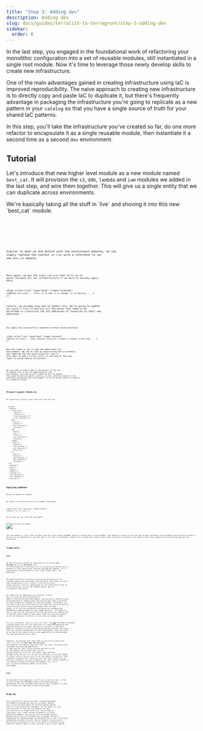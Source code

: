 ```yaml
---
title: "Step 3: Adding dev"
description: Adding dev
slug: docs/guides/terralith-to-terragrunt/step-3-adding-dev
sidebar:
  order: 6
---
```



In the last step, you engaged in the foundational work of refactoring your monolithic configuration into a set of reusable modules, still instantiated in a single root module. Now it's time to leverage those newly develop skills to create new infrastructure.

One of the main advantages gained in creating infrastructure using IaC is improved reproducibility. The naive approach to creating new infrastructure is to directly copy and paste IaC to duplicate it, but there's frequently advantage in packaging the infrastructure you're going to replicate as a new pattern in your `catalog` so that you have a single source of truth for your shared IaC patterns.

In this step, you'll take the infrastructure you've created so far, do one more refactor to encapsulate it as a single reusable module, then instantiate it a second time as a second `dev` environment.

## Tutorial

Let's introduce that new higher level module as a new module named `best_cat`. It will provision the `s3`, `ddb`, `lambda` and `iam` modules we added in the last step, and wire them together. This will give us a single entity that we can duplicate across environments.

<Aside type="note">
We're basically taking all the stuff in `live` and shoving it into this new `best_cat` module.
</Aside>


<Code title="catalog/modules/best_cat/main.tf" lang="hcl" code={bestCatMainTf} />


<Code title="catalog/modules/best_cat/outputs.tf" lang="hcl" code={bestCatOutputsTf} />


<Code title="catalog/modules/best_cat/vars-optional.tf" lang="hcl" code={bestCatVarsOptionalTf} />


<Code title="catalog/modules/best_cat/vars-required.tf" lang="hcl" code={bestCatVarsRequiredTf} />

Similar to what we did before with the constituent modules, we can simply replace the content in `live` with a reference to our new `best_cat` module.


<Code title="live/main.tf" lang="hcl" code={prodMainTf} />

Once again, we get the scary `tofu plan` that tells us we would recreate all our infrastructure if we were to naively apply here:

<Code title="live" lang="bash" frame="terminal" code={`$ tofu plan
...
Plan: 11 to add, 0 to change, 11 to destroy.
...
`} />


Luckily, we already know how to handle this. We're going to update our `moved.tf` file to declare all the moves that need to be performed to transition the old addresses of resources to their new addresses.


<Code title="live/moved.tf" lang="hcl" code={movedTf} />

Our apply now successfully completes without doing anything!

<Code title="live" lang="bash" frame="terminal" code={`$ tofu apply
...
Apply complete! Resources: 0 added, 0 changed, 0 destroyed.
...
`} />

Now the stage is set to add the additional `dev` environment. We can do that by duplicating the `prod` module, and labeling the new `module` block `dev` (you'll also want to add a little suffix to the end of the `name` input to avoid naming collisions).


<Code title="live/main.tf" lang="hcl" code={mainTf} />

We also need to expose some of the outputs of the new `dev` module, but if we just duplicated all the `prod` outputs, we'd end up with a massive wall of outputs that would be hard to parse. Luckily, we only need two outputs to be externally accessible per environment, so we can drop a bunch of outputs to streamline things.


<Code title="live/outputs.tf" lang="hcl" code={outputsTf} />

## Project Layout Check-in

We should have a project layout that looks like this now:

<FileTree>
- catalog
  - modules
    - **best_cat**
      - **main.tf**
      - **outputs.tf**
      - **vars-optional.tf**
      - **vars-required.tf**
    - ddb
      - main.tf
      - outputs.tf
      - vars-required.tf
      - versions.tf
    - iam
      - data.tf
      - main.tf
      - outputs.tf
      - vars-required.tf
      - versions.tf
    - lambda
      - main.tf
      - outputs.tf
      - vars-optional.tf
      - vars-required.tf
      - versions.tf
    - s3
      - main.tf
      - outputs.tf
      - vars-optional.tf
      - vars-required.tf
      - versions.tf
- live
  - backend.tf
  - main.tf
  - moved.tf
  - outputs.tf
  - providers.tf
  - vars-optional.tf
  - vars-required.tf
  - versions.tf
</FileTree>


## Applying Updates

Now we can deploy our changes.

<Aside type="note">
We need to re-initialize here as we've added a new module.
</Aside>

<Code title="live" lang="bash" frame="terminal" code={`tofu init
tofu apply
`} />

We now have our new, fresh dev environment!

![fresh-dev-environment](../../../../assets/img/guides/terralith-to-terragrunt/app-without-images.png)

<Aside type="note">
This environment is *very* fresh. We don't have the static assets uploaded, and we're working with a fresh database. This guide isn't going to into the ways in which Terragrunt could integrate into your build system to do this for you automatically, but know that it *is* part of Terragrunt's feature set to handle this kind of thing. There are hints at the end of this guide to point those capabilities out and encourage your own exploration.
</Aside>

## Trade-offs

### Pros

We have officially reached the stage where we're hitting **risk increase** due to our ***Terralith***! This is the configuration of IaC that a lot of infrastructure estates grow to naturally as they tack on more resources and add environments. It's a tipping point in maintainability that is best caught early, and addressed.

We gained the ability to easily provision new infrastructure via reusable modules and could simply copy and paste (then season to taste) some configuration in our `live/main.tf` file. We also had a single source of truth for representing all the infrastructure that we were provisioning, in both the reusable module, and our `live` OpenTofu root module.

We traded that for additional risk incurred, as every `apply` or `destroy` now has the potential to modify or destroy multiple environments, and you have to carefully avoid misconfiguration by reading plans (and trusting that they're accurate) to avoid accidentally damaging the wrong environment. Furthermore, you also have to be very careful that you only modify the resources that you intend to modify *within* a given environment when you make updates to it (are you accidentally destroying your database when attempting a tagging update for your Lambda function?). The reason for this is that all your resources are in the same state file. OpenTofu has to make one atomic change to that single state file with every update, so all the resources in state are at risk when any change is made.

For your information, there are tools out there, like [OPA](https://www.openpolicyagent.org/) that enable automated reasoning about plan risk, but those tools are typically adopted by more advanced infrastructure teams, and there is typically a significant amount of overhead in authoring and maintaining the policies that assess plan risk (and driving behavior off those assessments). There are hints at the end of this guide to point those capabilities out and encourage your own exploration on this topic.

Generally, the approach that teams take to structurally reduce this risk is to start to ***break down the Terralith*** into separate root modules, each with their own state. This gives teams confidence that they ***can only*** modify `dev` when they set their current working directory to the `dev` root module, and `prod` when their current working directory is the `prod` root module. When thinking through access control, this can also be convenient, as you can segment the access control that you use for one root module from another. Teams frequently configure their setups so that they need to explicitly use different credentials via role assumption, etc. when running commands in root modules related to different environments (e.g. `dev` vs `prod` ) to avoid accidental updates in the wrong environment.

### Cons

The downside to that approach, as we'll see in the next step, is that it *does* increase the management burden of orchestrating and maintaining your IaC, and additional tooling like Terragrunt is a good way to handle that additional orchestration burden.

## Wrap Up

You've successfully spun up a second, isolated development environment by reusing your new `best_cat` module. However, this is also the point where the *Terralith* design pattern starts to incur some serious drawbacks. At this stage, all your infrastructure for both your environments (`dev` and `prod`) now lives in a single state file. This introduces significant risk. A small mistake intended for `dev` could potentially damage or destroy your `prod` environment because OpenTofu sees it all as one atomic unit to manage, and you're responsible for reasoning about the generated plan to see if you should proceed with an apply. The next step is the most critical step in maturing your IaC estate (as far as this guide is concerned) as you break this monolith apart to limit the blast radius of your updates.
